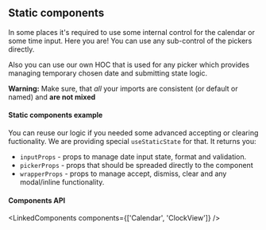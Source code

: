 
<PageMeta title="Static componentes" />

## Static components

In some places it's required to use some internal control for the calendar or some time input. Here you
are! You can use any sub-control of the pickers directly.

<Ad />

Also you can use our own HOC that is used for any picker which provides managing temporary
chosen date and submitting state logic.

**Warning:** Make sure, that *all* your imports are consistent (or default or named) and **are not mixed**

#### Static components example

You can reuse our logic if you needed some advanced accepting or clearing fuctionality. We are providing special
`useStaticState` for that. It returns you:

* `inputProps` - props to manage date input state, format and validation.
* `pickerProps` - props that should be spreaded directly to the component
* `wrapperProps` - props to manage accept, dismiss, clear and any modal/inline functionality.

<Example source={StaticComponents} />

#### Components API

<LinkedComponents components={['Calendar', 'ClockView']} />
